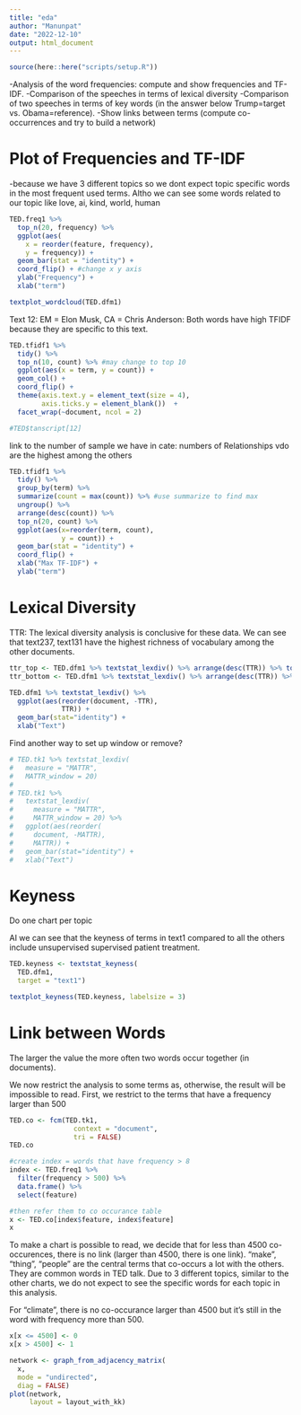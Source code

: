 ```yaml
---
title: "eda"
author: "Manunpat"
date: "2022-12-10"
output: html_document
---
```


```r
source(here::here("scripts/setup.R"))
```

-Analysis of the word frequencies: compute and show frequencies and TF-IDF.
-Comparison of the speeches in terms of lexical diversity
-Comparison of two speeches in terms of key words (in the answer below Trump=target vs. Obama=reference).
-Show links between terms (compute co-occurrences and try to build a network)

# Plot of Frequencies and TF-IDF
-because we have 3 different topics so we dont expect topic specific words in the most frequent used terms. Altho we can see some words related to our topic like love, ai, kind, world, human
```r
TED.freq1 %>% 
  top_n(20, frequency) %>%
  ggplot(aes(
    x = reorder(feature, frequency),
    y = frequency)) + 
  geom_bar(stat = "identity") +
  coord_flip() + #change x y axis
  ylab("Frequency") + 
  xlab("term")
```


```r

textplot_wordcloud(TED.dfm1) 

```

Text 12: EM = Elon Musk, CA = Chris Anderson: Both words have high TFIDF because they are specific to this text.
```r
TED.tfidf1 %>% 
  tidy() %>% 
  top_n(10, count) %>% #may change to top 10
  ggplot(aes(x = term, y = count)) + 
  geom_col() + 
  coord_flip() + 
  theme(axis.text.y = element_text(size = 4),
        axis.ticks.y = element_blank())  + 
  facet_wrap(~document, ncol = 2)

#TED$tanscript[12]

```

link to the number of sample we have in cate: numbers of Relationships vdo are the highest among the others 
```r
TED.tfidf1 %>% 
  tidy() %>%
  group_by(term) %>%
  summarize(count = max(count)) %>% #use summarize to find max
  ungroup() %>% 
  arrange(desc(count)) %>%
  top_n(20, count) %>%
  ggplot(aes(x=reorder(term, count),
             y = count)) + 
  geom_bar(stat = "identity") + 
  coord_flip() +
  xlab("Max TF-IDF") + 
  ylab("term")
```


# Lexical Diversity
TTR: The lexical diversity analysis is conclusive for these data. We can see that text237, text131 have the highest richness of vocabulary among the other documents.

```r
ttr_top <- TED.dfm1 %>% textstat_lexdiv() %>% arrange(desc(TTR)) %>% top_n(10, TTR)
ttr_bottom <- TED.dfm1 %>% textstat_lexdiv() %>% arrange(desc(TTR)) %>% top_n(-10, TTR)

TED.dfm1 %>% textstat_lexdiv() %>% 
  ggplot(aes(reorder(document, -TTR),
             TTR)) + 
  geom_bar(stat="identity") +
  xlab("Text")
```

Find another way to set up window or remove?
```r
# TED.tk1 %>% textstat_lexdiv(
#   measure = "MATTR",
#   MATTR_window = 20)
# 
# TED.tk1 %>% 
#   textstat_lexdiv(
#     measure = "MATTR",
#     MATTR_window = 20) %>% 
#   ggplot(aes(reorder(
#     document, -MATTR),
#     MATTR)) + 
#   geom_bar(stat="identity") +
#   xlab("Text")
```

# Keyness
Do one chart per topic

AI
we can see that the keyness of terms in text1 compared to all the others include unsupervised supervised patient treatment. 
```r
TED.keyness <- textstat_keyness(
  TED.dfm1,
  target = "text1")

textplot_keyness(TED.keyness, labelsize = 3) 
```

# Link between Words

The larger the value the more often two words occur together (in documents).

We now restrict the analysis to some terms as, otherwise, the result will be impossible to read. First, we restrict to the terms that have a frequency larger than 500
```r
TED.co <- fcm(TED.tk1, 
                context = "document", 
                tri = FALSE)
TED.co
```

```r
#create index = words that have frequency > 8
index <- TED.freq1 %>% 
  filter(frequency > 500) %>% 
  data.frame() %>% 
  select(feature)

#then refer them to co occurance table
x <- TED.co[index$feature, index$feature]
x
```

To make a chart is possible to read, we decide that for less than 4500 co-occurences, there is no link (larger than 4500, there is one link).
“make”, "thing", "people" are the central terms that co-occurs a lot with the others. They are common words in TED talk. Due to 3 different topics, similar to the other charts, we do not expect to see the specific words for each topic in this analysis.

For "climate", there is no co-occurance larger than 4500 but it's still in the word with frequency more than 500.

```r
x[x <= 4500] <- 0
x[x > 4500] <- 1

network <- graph_from_adjacency_matrix(
  x,
  mode = "undirected",
  diag = FALSE)
plot(network,
     layout = layout_with_kk)

```



